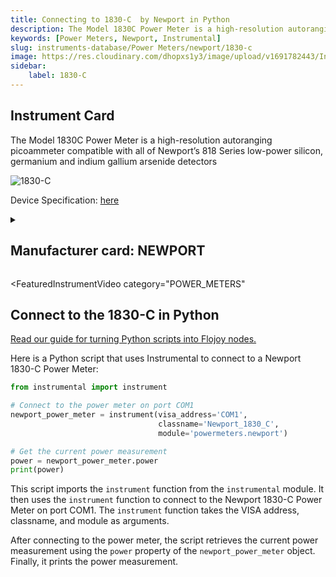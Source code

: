 ```yaml
---
title: Connecting to 1830-C  by Newport in Python
description: The Model 1830C Power Meter is a high-resolution autoranging picoammeter compatible with all of Newport’s 818 Series low-power silicon, germanium and indium gallium arsenide detectors
keywords: [Power Meters, Newport, Instrumental] 
slug: instruments-database/Power Meters/newport/1830-c 
image: https://res.cloudinary.com/dhopxs1y3/image/upload/v1691782443/Instruments/Power%20Meters/1830-C/1830-C.jpg
sidebar:
    label: 1830-C 
---
```



## Instrument Card

The Model 1830C Power Meter is a high-resolution autoranging picoammeter compatible with all of Newport’s 818 Series low-power silicon, germanium and indium gallium arsenide detectors


![1830-C](https://res.cloudinary.com/dhopxs1y3/image/upload/v1691782443/Instruments/Power%20Meters/1830-C/1830-C.jpg)

Device Specification: [here](/instruments-database/all-instruments)

<details style={{ marginTop: "15px"}}>
<summary><h2 style={{display:'inline'}}>Manufacturer card: NEWPORT</h2></summary>

![NEWPORT](https://res.cloudinary.com/dhopxs1y3/image/upload/v1692806178/Instruments/Vendor%20Logos/Newport.png)

Newport provides a wide range of photonics technology and products designed to enhance the capabilities and productivity of our customers' applications.

- Headquarters: Irvine, California, United States
- Yearly Revenue (millions, USD): 3500
- Vendor Website: [here](https://www.newport.com/)

</details>


<FeaturedInstrumentVideo
  category="POWER_METERS"
></FeaturedInstrumentVideo>

## Connect to the 1830-C in Python

[Read our guide for turning Python scripts into Flojoy nodes.](https://docs.flojoy.ai/contribution/blocks/custom-flojoy-block/)



<Tabs>
<TabItem value="Flojoy" label="Flojoy" className="flojoy-instrument-tabs">

<SectionsCard category="POWER_METERS" manufacturer="Newport"></SectionsCard>

</TabItem>
<TabItem value="Instrumental" label="Instrumental">

Here is a Python script that uses Instrumental to connect to a Newport 1830-C Power Meter:

```python
from instrumental import instrument

# Connect to the power meter on port COM1
newport_power_meter = instrument(visa_address='COM1',
                                 classname='Newport_1830_C',
                                 module='powermeters.newport')

# Get the current power measurement
power = newport_power_meter.power
print(power)
```

This script imports the `instrument` function from the `instrumental` module. It then uses the `instrument` function to connect to the Newport 1830-C Power Meter on port COM1. The `instrument` function takes the VISA address, classname, and module as arguments.

After connecting to the power meter, the script retrieves the current power measurement using the `power` property of the `newport_power_meter` object. Finally, it prints the power measurement.

</TabItem>
</Tabs>